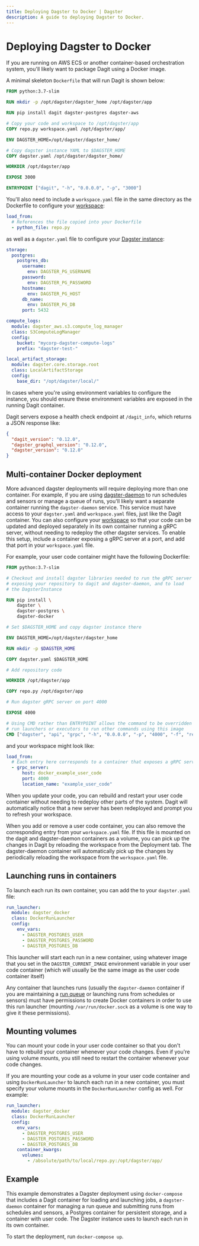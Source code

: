 ```yaml
---
title: Deploying Dagster to Docker | Dagster
description: A guide to deploying Dagster to Docker.
---
```


# Deploying Dagster to Docker

If you are running on AWS ECS or another container-based orchestration system, you'll likely want to package Dagit using a Docker image.

A minimal skeleton `Dockerfile` that will run Dagit is shown below:

```dockerfile file=/deploying/docker/Dockerfile
FROM python:3.7-slim

RUN mkdir -p /opt/dagster/dagster_home /opt/dagster/app

RUN pip install dagit dagster-postgres dagster-aws

# Copy your code and workspace to /opt/dagster/app
COPY repo.py workspace.yaml /opt/dagster/app/

ENV DAGSTER_HOME=/opt/dagster/dagster_home/

# Copy dagster instance YAML to $DAGSTER_HOME
COPY dagster.yaml /opt/dagster/dagster_home/

WORKDIR /opt/dagster/app

EXPOSE 3000

ENTRYPOINT ["dagit", "-h", "0.0.0.0", "-p", "3000"]
```

You'll also need to include a `workspace.yaml` file in the same directory as the Dockerfile to configure your [workspace](/concepts/repositories-workspaces/workspaces):

```yaml file=/deploying/docker/workspace.yaml
load_from:
  # References the file copied into your Dockerfile
  - python_file: repo.py
```

as well as a `dagster.yaml` file to configure your [Dagster instance](/deployment/dagster-instance):

```yaml file=/deploying/docker/dagster.yaml
storage:
  postgres:
    postgres_db:
      username:
        env: DAGSTER_PG_USERNAME
      password:
        env: DAGSTER_PG_PASSWORD
      hostname:
        env: DAGSTER_PG_HOST
      db_name:
        env: DAGSTER_PG_DB
      port: 5432

compute_logs:
  module: dagster_aws.s3.compute_log_manager
  class: S3ComputeLogManager
  config:
    bucket: "mycorp-dagster-compute-logs"
    prefix: "dagster-test-"

local_artifact_storage:
  module: dagster.core.storage.root
  class: LocalArtifactStorage
  config:
    base_dir: "/opt/dagster/local/"
```

In cases where you're using environment variables to configure the instance, you should ensure these environment variables are exposed in the running Dagit container.

Dagit servers expose a health check endpoint at `/dagit_info`, which returns a JSON response like:

```JSON
{
  "dagit_version": "0.12.0",
  "dagster_graphql_version": "0.12.0",
  "dagster_version": "0.12.0"
}
```

## Multi-container Docker deployment

More advanced dagster deployments will require deploying more than one container. For example, if you are using [dagster-daemon](/deployment/dagster-daemon) to run schedules and sensors or manage a queue of runs, you'll likely want a separate container running the `dagster-daemon` service. This service must have access to your `dagster.yaml` and `workspace.yaml` files, just like the Dagit container. You can also configure your [workspace](/concepts/repositories-workspaces/workspaces) so that your code can be updated and deployed separately in its own container running a gRPC server, without needing to redeploy the other dagster services. To enable this setup, include a container exposing a gRPC server at a port, and add that port in your `workspace.yaml` file.

For example, your user code container might have the following Dockerfile:

```dockerfile file=/deploying/docker/Dockerfile_user_code
FROM python:3.7-slim

# Checkout and install dagster libraries needed to run the gRPC server
# exposing your repository to dagit and dagster-daemon, and to load
# the DagsterInstance

RUN pip install \
    dagster \
    dagster-postgres \
    dagster-docker

# Set $DAGSTER_HOME and copy dagster instance there

ENV DAGSTER_HOME=/opt/dagster/dagster_home

RUN mkdir -p $DAGSTER_HOME

COPY dagster.yaml $DAGSTER_HOME

# Add repository code

WORKDIR /opt/dagster/app

COPY repo.py /opt/dagster/app

# Run dagster gRPC server on port 4000

EXPOSE 4000

# Using CMD rather than ENTRYPOINT allows the command to be overridden in
# run launchers or executors to run other commands using this image
CMD ["dagster", "api", "grpc", "-h", "0.0.0.0", "-p", "4000", "-f", "repo.py"]
```

and your workspace might look like:

```yaml file=/deploying/docker/workspace_grpc.yaml
load_from:
  # Each entry here corresponds to a container that exposes a gRPC server.
  - grpc_server:
      host: docker_example_user_code
      port: 4000
      location_name: "example_user_code"
```

When you update your code, you can rebuild and restart your user code container without needing to redeploy other parts of the system. Dagit will automatically notice that a new server has been redeployed and prompt you to refresh your workspace.

When you add or remove a user code container, you can also remove the corresponding entry from your `workspace.yaml` file. If this file is mounted on the dagit and dagster-daemon containers as a volume, you can pick up the changes in Dagit by reloading the workspace from the Deployment tab. The dagster-daemon container will automatically pick up the changes by periodically reloading the workspace from the `workspace.yaml` file.

## Launching runs in containers

To launch each run its own container, you can add the <PyObject module="dagster_docker" object="DockerRunLauncher" /> to your `dagster.yaml` file:

```yaml file=/deploying/docker/run_launcher.yaml
run_launcher:
  module: dagster_docker
  class: DockerRunLauncher
  config:
    env_vars:
      - DAGSTER_POSTGRES_USER
      - DAGSTER_POSTGRES_PASSWORD
      - DAGSTER_POSTGRES_DB
```

This launcher will start each run in a new container, using whatever image that you set in the `DAGSTER_CURRENT_IMAGE` environment variable in your user code container (which will usually be the same image as the user code container itself)

Any container that launches runs (usually the `dagster-daemon` container if you are maintaining a [run queue](/deployment/run-coordinator#queuedruncoordinator) or launching runs from schedules or sensors) must have permissions to create Docker containers in order to use this run launcher (mounting `/var/run/docker.sock` as a volume is one way to give it these permissions).

## Mounting volumes

You can mount your code in your user code container so that you don't have to rebuild your container whenever your code changes. Even if you're using volume mounts, you still need to restart the container whenever your code changes.

If you are mounting your code as a volume in your user code container and using `DockerRunLauncher` to launch each run in a new container, you must specify your volume mounts in the `DockerRunLauncher` config as well. For example:

```yaml file=/deploying/docker/run_launcher_volumes.yaml
run_launcher:
  module: dagster_docker
  class: DockerRunLauncher
  config:
    env_vars:
      - DAGSTER_POSTGRES_USER
      - DAGSTER_POSTGRES_PASSWORD
      - DAGSTER_POSTGRES_DB
    container_kwargs:
      volumes:
        - /absolute/path/to/local/repo.py:/opt/dagster/app/
```

## Example

<CodeReferenceLink filePath="examples/deploy_docker" />

This example demonstrates a Dagster deployment using `docker-compose` that includes a Dagit container for loading and launching jobs, a `dagster-daemon` container for managing a run queue and submitting runs from schedules and sensors, a Postgres container for persistent storage, and a container with user code. The Dagster instance uses <PyObject module="dagster_docker" object="DockerRunLauncher" /> to launch each run in its own container.

To start the deployment, run `docker-compose up`.
